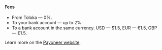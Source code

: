 <Cut title="2%">

#### Fees

- From Toloka — 0%.
- To your bank account — up to 2%.
- To a bank account in the same currency. USD — $1.5, EUR — €1.5, GBP — £1.5.

Learn more on the [ Payoneer website](https://www.payoneer.com/about/fees/).

</Cut>